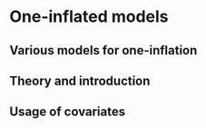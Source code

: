 # One-inflated models

## Various models for one-inflation

## Theory and introduction

## Usage of covariates
